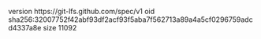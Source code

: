 version https://git-lfs.github.com/spec/v1
oid sha256:32007752f42abf93df2acf93f5aba7f562713a89a4a5cf0296759adcd4337a8e
size 11092
